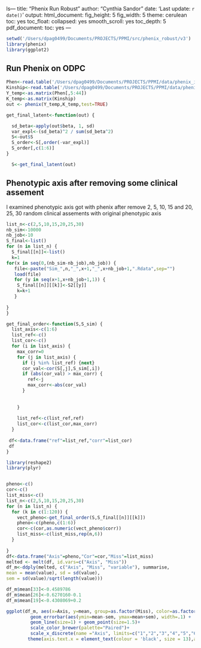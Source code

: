 ls---
title: "Phenix Run Robust"
author: "Cynthia Sandor"
date: 'Last update: `r date()`'
output:
  html_document:
    fig_height: 5
    fig_width: 5
    theme: cerulean
    toc: yes
    toc_float:
      collapsed: yes
      smooth_scroll: yes
      toc_depth: 5
  pdf_document:
    toc: yes
---



```r
setwd('/Users/dpag0499/Documents/PROJECTS/PPMI/src/phenix_robust/v3')
library(phenix)
library(ggplot2)
```


## Run Phenix on ODPC

```r
Phen<-read.table('/Users/dpag0499/Documents/PROJECTS/PPMI/data/phenix_input/Caseonly_gemma2_pheno.txt',header=TRUE,sep='\t',row.names = 1)
Kinship<-read.table('/Users/dpag0499/Documents/PROJECTS/PPMI/data/phenix_input/Caseonly_gemma2_kinship.txt',header=TRUE,sep='\t',row.names = 1)
Y_temp<-as.matrix(Phen[,5:44])
K_temp<-as.matrix(Kinship)
out <- phenix(Y_temp,K_temp,test=TRUE)

```

```r
get_final_latent<-function(out) {

  sd_beta<-apply(out$beta, 1, sd)
  var_expl<-(sd_beta)^2 / sum(sd_beta^2) 
  S<-out$S
  S_order<-S[,order(-var_expl)]
  S_order[,c(1:6)]
}
```

```r
  S<-get_final_latent(out)
```



## Phenotypic axis after removing some clinical assement

I examined phenotypic axis got with phenix after remove 2, 5, 10, 15 and 20, 25, 30 random clinical assements with original phenotypic axis 


```r
list_n<-c(2,5,10,15,20,25,30)
nb_sim<-10000
nb_job<-10
S_final<-list()
for (n in list_n) {
  S_final[[n]]<-list()
  k=1
for(x in seq(0,(nb_sim-nb_job),nb_job)) { 
   file<-paste("Sim_",n,"_",x+1,"_",x+nb_job+1,".Rdata",sep="")
   load(file)
   for (y in seq(x+1,x+nb_job+1,1)) {
    S_final[[n]][[k]]<-S2[[y]]
    k=k+1
   }
  
} 
}

```

```r
get_final_order<-function(S,S_sim) {
  list_axis<-c(1:6)
  list_ref<-c()
  list_cor<-c()
  for (i in list_axis) {
    max_corr=0
    for (j in list_axis) {
      if (j %in% list_ref) {next}
      cor_val<-cor(S[,j],S_sim[,i])
      if (abs(cor_val) > max_corr) {
        ref<-j
        max_corr<-abs(cor_val)
      }
                  
                     
    }
    
    list_ref<-c(list_ref,ref) 
    list_cor<-c(list_cor,max_corr)
  }
  
 df<-data.frame("ref"=list_ref,"corr"=list_cor)
 df
}

```


```r
library(reshape2)
library(plyr)


pheno<-c()
cor<-c()
list_miss<-c()
list_n<-c(2,5,10,15,20,25,30)
for (n in list_n) {
  for (k in c(1:120)) {
    vect_pheno<-get_final_order(S,S_final[[n]][[k]])
    pheno<-c(pheno,c(1:6))
    cor<-c(cor,as.numeric(vect_pheno$corr))
    list_miss<-c(list_miss,rep(n,6))
  }
  
}
df<-data.frame("Axis"=pheno,"Cor"=cor,"Miss"=list_miss)
melted <- melt(df, id.vars=c("Axis", "Miss"))
df_m<-ddply(melted, c("Axis", "Miss", "variable"), summarise,
mean = mean(value), sd = sd(value),
sem = sd(value)/sqrt(length(value)))
```

```r
df_m$mean[33]<-0.4589786
df_m$mean[26]<-0.6270160-0.1
df_m$mean[19]<-0.4308069+0.2

ggplot(df_m, aes(x=Axis, y=mean, group=as.factor(Miss), color=as.factor(Miss))) + 
         geom_errorbar(aes(ymin=mean-sem, ymax=mean+sem), width=.1) +
         geom_line(size=1) + geom_point(size=1.5)+
         scale_color_brewer(palette="Paired")+
         scale_x_discrete(name ="Axis", limits=c("1","2","3","4","5","6"))+
        theme(axis.text.x = element_text(colour = 'black', size = 13),axis.text.y = element_text(colour = 'black', size = 13))
```


